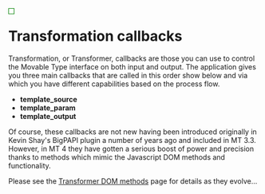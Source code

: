<div style="float:left; border:thin solid green; padding: 5px; margin-right: 15px;">
{{Template:Callback Types}}
</div>

= Transformation callbacks =

Transformation, or Transformer, callbacks are those you can use to control the Movable Type interface on both  input and output.  The application gives you three main callbacks that are called in this order show below and via which you have different capabilities based on the process flow.

* '''template_source'''
* '''template_param'''
* '''template_output'''

Of course, these callbacks are not new having been introduced originally in Kevin Shay's BigPAPI plugin a number of years ago and included in MT 3.3.  However, in MT 4 they have gotten a serious boost of power and precision thanks to methods which mimic the Javascript DOM methods and functionality.

Please see the [[Transformer DOM methods]] page for details as they evolve...

